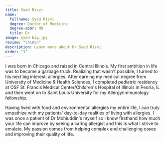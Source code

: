 ```yaml
---
title: Syed Rizvi
name:
  fullname: Syed Rizvi
  degree: Doctor of Medicine
  degree-abbr: MD
  title: Dr
image: syed-big.jpg
review: "\n\n\n"
description: Learn more about Dr Syed Rizvi
order: "1"
---
```

I was born in Chicago and raised in Central Illinois. My first ambition in life was to become a garbage truck. Realizing that wasn't possible, I turned to his next big interest: allergies. After earning my medical degree from University of Medicine & Health Sciences, I completed pediatric residency at OSF St. Francis Medical Center/Children's Hospital of Illinois in Peoria, IL and then went on to Saint Louis University for my Allergy/Immunology fellowship.

Having lived with food and environmental allergies my entire life, I can truly empathize with my patients' day-to-day realities of living with allergies. I was once a patient of Dr Mohiuddin's myself so I know firsthand how much your life can improve by seeing a caring allergist and this is what I strive to emulate. My passion comes from helping complex and challenging cases and improving their quality of life.
